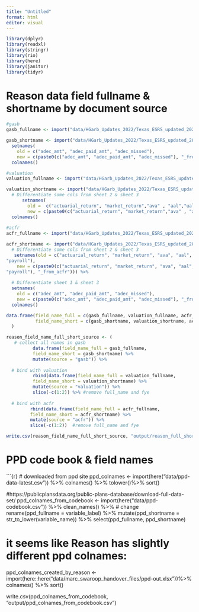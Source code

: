 ```yaml
---
title: "Untitled"
format: html
editor: visual
---
```


```r
library(dplyr)
library(readxl) 
library(stringr)
library(rio)
library(here)
library(janitor)
library(tidyr)
```

# Reason data field fullname & shortname by document source

```r
#gasb
gasb_fullname <- import("data/HGarb_Updates_2022/Texas_ESRS_updated_2022.xlsx", sheet = "GASB 68") %>% colnames()

gasb_shortname <- import("data/HGarb_Updates_2022/Texas_ESRS_updated_2022.xlsx", sheet = "GASB 68", skip = 1) %>% clean_names() %>% 
  setnames(
    old = c("adec_amt", "adec_paid_amt", "adec_missed"),
    new = c(paste0(c("adec_amt", "adec_paid_amt", "adec_missed"), "_from_gasb"))) %>% 
  colnames() 

#valuation
valuation_fullname <- import("data/HGarb_Updates_2022/Texas_ESRS_updated_2022.xlsx", sheet = "Actuarial Valuation") %>% colnames()

valuation_shortname <- import("data/HGarb_Updates_2022/Texas_ESRS_updated_2022.xlsx", sheet = "Actuarial Valuation", skip = 1) %>% clean_names() %>% 
  # Differentiate some cols from sheet 2 & sheet 3 
      setnames(
        old =  c("actuarial_return", "market_return","ava" , "aal","ual", "funded_ratio_old", "payroll"), 
        new = c(paste0(c("actuarial_return", "market_return","ava" , "aal", "ual", "funded_ratio_old", "payroll"), "_from_valuation"))) %>% 
  colnames()
  
#acfr
acfr_fullname <- import("data/HGarb_Updates_2022/Texas_ESRS_updated_2022.xlsx", sheet = "CAFR") %>% colnames()

acfr_shortname <- import("data/HGarb_Updates_2022/Texas_ESRS_updated_2022.xlsx", sheet = "CAFR", skip = 1) %>% clean_names() %>%  
  # Differentiate some cols from sheet 2 & sheet 3 
   setnames(old = c("actuarial_return", "market_return", "ava", "aal", "ual", "funded_ratio_old",
"payroll"),
    new = c(paste0(c("actuarial_return", "market_return", "ava", "aal", "ual", "funded_ratio_old",
"payroll"), "_from_acfr"))) %>% 
  
  # Differentiate sheet 1 & sheet 3
  setnames(
    old = c("adec_amt", "adec_paid_amt", "adec_missed"),
    new = c(paste0(c("adec_amt", "adec_paid_amt", "adec_missed"), "_from_acfr"))) %>% 
  colnames()

data.frame(field_name_full = c(gasb_fullname, valuation_fullname, acfr_fullname),
           field_name_short = c(gasb_shortname, valuation_shortname, acfr_shortname)
  )

reason_field_name_full_short_source <- (
   # collect all names in gasb
          data.frame(field_name_full = gasb_fullname,
          field_name_short = gasb_shortname) %>% 
          mutate(source = "gasb")) %>% 
  
  # bind with valuation
          rbind(data.frame(field_name_full = valuation_fullname, 
          field_name_short = valuation_shortname) %>% 
          mutate(source = "valuation")) %>% 
          slice(-c(1:2)) %>% #remove full_name and fye
  
  # bind with acfr
         rbind(data.frame(field_name_full = acfr_fullname, 
         field_name_short = acfr_shortname) %>% 
         mutate(source = "acfr")) %>% 
         slice(-c(1:2))  #remove full_name and fye

write.csv(reason_field_name_full_short_source, "output/reason_full_short_fieldname_by_document.csv")
```

# PPD code book & field names

\`\`\`{r} \# downloaded from ppd site ppd_colnames \<- import(here("data/ppd-data-latest.csv")) %\>% colnames() %\>% tolower()%\>% sort()

#https://publicplansdata.org/public-plans-database/download-full-data-set/ ppd_colnames_from_codebook \<- import(here("data/ppd-codebook.csv")) %\>% clean_names() %\>% \# change rename(ppd_fullname = variable_label) %\>% mutate(ppd_shortname = str_to_lower(variable_name)) %\>% select(ppd_fullname, ppd_shortname)

# it seems like Reason has slightly different ppd colnames:

ppd_colnames_created_by_reason \<-import(here::here("data/marc_swaroop_handover_files/ppd-out.xlsx"))%\>% colnames() %\>% sort()

write.csv(ppd_colnames_from_codebook, "output/ppd_colnames_from_codebook.csv")
